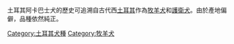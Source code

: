 {{multiple issues|
{{expand|time=2014-08-08T14:26:24+00:00}}
{{orphan|time=2014-08-08T14:26:24+00:00}}
{{unreferenced|time=2014-08-08T14:26:24+00:00}}
}}
{{Infobox Dogbreed
<!-- Put article text AFTER this infobox markup. See: -->
<!-- Wikipedia:WikiProject Dog breeds/Templates for more info.-->
| image = File:Akbash Dog in CA.jpg
| image_caption = 一隻土耳其阿卡巴士犬
| name = 土耳其阿卡巴士犬
| altname = Akbaş Çoban Köpeği
| country = {{TUR}}
| ukcgroup = Guardian Dogs
| ukcstd = 
https://web.archive.org/web/20080420231933/http://mail.ukcdogs.com/UKCweb.nsf/80de88211ee3f2dc8525703f004ccb1e/1bce40c884c90369852570440052f57e?OpenDocument
}}<!-- End Infobox -->
土耳其阿卡巴士犬的歷史可追溯自古代西[[土耳其|土耳其]]作為[[牧羊犬|牧羊犬]]和[[護衛犬|護衛犬]]。由於產地偏僻，品種依然純正。

[[Category:土耳其犬種|Category:土耳其犬種]]
[[Category:牧羊犬|Category:牧羊犬]]